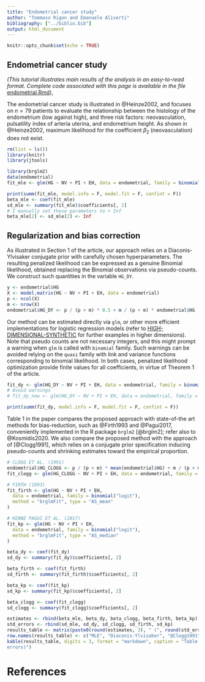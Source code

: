 ```yaml
---
title: "Endometrial cancer study"
author: "Tommaso Rigon and Emanuele Aliverti"
bibliography: ["../biblio.bib"]
output: html_document
---
```


```r
knitr::opts_chunk$set(echo = TRUE)
```

## Endometrial cancer study

*(This tutorial illustrates main results of the analysis in an easy-to-read format.
Complete code associated with this page is available in the file* 
[endometrial.Rmd](https://github.com/tommasorigon/logistic-bias-reduction/blob/main/ENDOMETRIAL/endometrial.Rmd)),

The endometrial cancer study is illustrated in @Heinze2002, and focuses on $n = 79$ patients 
to evaluate the relationship between the histology of the endometrium (low against high), 
and three risk factors: neovasculation, pulsatility index of arteria uterina, and endometrium height. 
As shown in @Heinze2002, maximum likelihood for the coefficient $\beta_2$ (neovasculation) does not exist.

```r
rm(list = ls())
library(knitr)
library(jtools)
```

```r
library(brglm2)
data(endometrial)
fit_mle <- glm(HG ~ NV + PI + EH, data = endometrial, family = binomial("logit"))
```

```r
print(summ(fit_mle, model.info = F, model.fit = F, confint = F))
beta_mle <- coef(fit_mle)
sd_mle <- summary(fit_mle)$coefficients[, 2]
# I manually set these parameters to + Inf
beta_mle[2] <- sd_mle[2] <- Inf
```


## Regularization and bias correction 
As illustrated in Section 1 of the article, our approach relies on a Diaconis-Ylvisaker conjugate prior with carefully chosen hyperparameters. 
The resulting penalized likelihood can be expressed as a genuine Binomial likelihood, obtained replacing the Binomial observations via pseudo-counts. 
We construct such quantities in the variable `HG_DY`.

```r
y <- endometrial$HG
X <- model.matrix(HG ~ NV + PI + EH, data = endometrial)
p <- ncol(X)
m <- nrow(X)
endometrial$HG_DY <- p / (p + m) * 0.5 + m / (p + m) * endometrial$HG
```

Our method can be estimated directly via `glm`, or other more efficient implementations for 
logistic regression models (refer to [HIGH-DIMENSIONAL-SYNTHETIC](../HIGH-DIMENSIONAL-SYNTHETIC) for further examples in higher dimensions). 
Note that pseudo counts are not necessary integers, and this might prompt a warning when `glm` is called with `binomial` family.
Such warnings can be avoided relying on the `quasi` family with link and variance functions corresponding
to binomial likelihood. 
In both cases, penalized likelihood optimization provide finite values for all coefficients, in virtue 
of Theorem 1 of the article.

```r
fit_dy <- glm(HG_DY ~ NV + PI + EH, data = endometrial, family = binomial("logit"))
# Avoid warnings
# fit_dy_now <- glm(HG_DY ~ NV + PI + EH, data = endometrial, family = quasi(link = "logit",variance = "mu(1-mu)"))
```

```r
print(summ(fit_dy, model.info = F, model.fit = F, confint = F))
```

Table 1 in the paper compares the proposed approach with state-of-the art methods for 
bias-reduction, such as @Firth1993 and @Pagui2017, conveniently implemented in the 
R package `brglm2` [@brglm2]; refer also to @Kosmidis2020.
We also compare the proposed method with the approach of [@Clogg1991], which relies on a 
conjugate prior specification inducing pseudo-counts and shrinking estimates toward the empirical 
proportion.

```r
# CLOGG ET AL. (1991)
endometrial$HG_CLOGG <- p / (p + m) * mean(endometrial$HG) + m / (p + m) * endometrial$HG
fit_clogg <- glm(HG_CLOGG ~ NV + PI + EH, data = endometrial, family = binomial("logit"))

# FIRTH (1993)
fit_firth <- glm(HG ~ NV + PI + EH,
  data = endometrial, family = binomial("logit"),
  method = "brglmFit", type = "AS_mean"
)

# KENNE PAGUI ET AL. (2017)
fit_kp <- glm(HG ~ NV + PI + EH,
  data = endometrial, family = binomial("logit"),
  method = "brglmFit", type = "AS_median"
)
```


```r
beta_dy <- coef(fit_dy)
sd_dy <- summary(fit_dy)$coefficients[, 2]

beta_firth <- coef(fit_firth)
sd_firth <- summary(fit_firth)$coefficients[, 2]

beta_kp <- coef(fit_kp)
sd_kp <- summary(fit_kp)$coefficients[, 2]

beta_clogg <- coef(fit_clogg)
sd_clogg <- summary(fit_clogg)$coefficients[, 2]

estimates <- rbind(beta_mle, beta_dy, beta_clogg, beta_firth, beta_kp)
std_errors <- rbind(sd_mle, sd_dy, sd_clogg, sd_firth, sd_kp)
results_table <- matrix(paste0(round(estimates, 3), " (", round(std_errors, 3), ")"), ncol = 4)
row.names(results_table) <- c("MLE", "Diaconis-Ylvisaker", "@Clogg1991", "@Firth1993", "@Pagui2017")
kable(results_table, digits = 3, format = "markdown", caption = "Table 1 of the paper: Estimated regression coefficients on the endometrial cancer study (and standard
errors)")
```

# References
